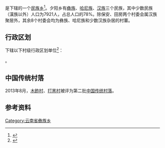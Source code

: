 {{中国乡级行政区|53/01/22/202/000}}

'''{{PAGENAMEBASE}}'''是{{PRC admin/fullname|53/01/22/202/000|3}}下辖的一个[[民族乡|民族乡]]<ref>{{PRC admin/ref sgc|{{PRC admin/parent|53/01/22/202/000}}}}</ref>。夕阳乡有[[彝族|彝族]]、[[哈尼族|哈尼族]]、[[汉族|汉族]]三个民族，其中少数民族（漢族以外）人口为7921人，占总人口的78%。除保安、田房两个村委会属汉族聚居外，其余8个村委会均为彝族、哈尼族和少数汉族杂居的村寨。

== 行政区划 ==
{{PAGENAMEBASE}}下辖以下村级行政区划单位<ref>{{PRC admin/ref sgc|53/01/22/202/000}}</ref>：

{{PRC admin/children|53/01/22/202/000}}。

==中国传统村落==
2013年8月，[[木鲊村|木鲊村]]、[[打黑村|打黑村]]被评为第二批[[中国传统村落|中国传统村落]]。

== 参考资料 ==
{{reflist}}

{{云南行政区划小作品}}
{{PRC admin/navcat|53/01/22/202/000}}
[[Category:云南省彝族乡|Category:云南省彝族乡]]